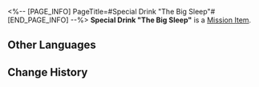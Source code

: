 <%-- [PAGE_INFO]
PageTitle=#Special Drink "The Big Sleep"#
[END_PAGE_INFO] --%>
{{Item Infobox
|id          = 140454
|image       = Item Special Drink The Big Sleep.png
|type        = Mission Item
|invCategory = Missions
|rarity      = 3
|effect      = 
|description = A special concoction tailored exclusively for you by the drinksmith Gallagher.
}}
{{Description|''"Raise this glass of 'The Big Sleep' in your honor, lost sheep &mdash;"<br />"Here's to the ghosts of the past."''}}
'''Special Drink "The Big Sleep"''' is a [[Mission Item]].

==Other Languages==
{{Other Languages
|en   = Special Drink "The Big Sleep"
|zhs  = 特调「长眠不醒」
|zht  = 特調「長眠不醒」
|ja   = 特製モクテル「大いなる眠り」
|ko   = 스페셜 블렌드 「빅 슬립」
|es   = Bebida especial "Sueño eterno"
|fr   = Boisson spéciale « Grand sommeil »
|ru   = Особый напиток «Вечный сон»
|th   = เครื่องดื่มสูตรพิเศษ "นิทราไม่รู้ตื่น"
|vi   = Thức Uống Đặc Sắc "Giấc Ngủ Ngàn Thu"
|de   = Spezialgetränk „Der große Schlaf“
|id   = Racikan Khusus "Tidur Abadi"
|pt   = Drinque Especial "O Sono Eterno"
}}

==Change History==
{{Change History|2.0}}